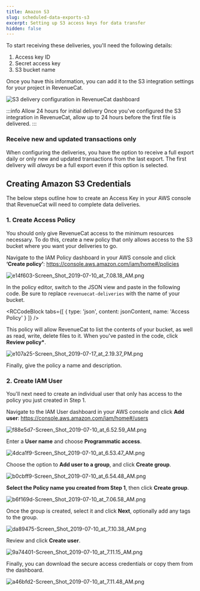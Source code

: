 ```yaml
---
title: Amazon S3
slug: scheduled-data-exports-s3
excerpt: Setting up S3 access keys for data transfer
hidden: false
---
```


To start receiving these deliveries, you'll need the following details:

1. Access key ID
2. Secret access key
3. S3 bucket name

Once you have this information, you can add it to the S3 integration settings for your project in RevenueCat.

![S3 delivery configuration in RevenueCat dashboard](https://files.readme.io/c509b62-app.revenuecat.com_projects_85ff18c7_integrations_intercom_8.png)

:::info Allow 24 hours for initial delivery
Once you've configured the S3 integration in RevenueCat, allow up to 24 hours before the first file is delivered.
:::

### Receive new and updated transactions only

When configuring the deliveries, you have the option to receive a full export daily or only new and updated transactions from the last export. The first delivery will _always_ be a full export even if this option is selected.

## Creating Amazon S3 Credentials

The below steps outline how to create an Access Key in your AWS console that RevenueCat will need to complete data deliveries.

### 1. Create Access Policy

You should only give RevenueCat access to the minimum resources necessary. To do this, create a new policy that only allows access to the S3 bucket where you want your deliveries to go.

Navigate to the IAM Policy dashboard in your AWS console and click **‘Create policy’**: https://console.aws.amazon.com/iam/home#/policies

![](https://files.readme.io/e098c42-e14f603-Screen_Shot_2019-07-10_at_7.08.18_AM.png "e14f603-Screen_Shot_2019-07-10_at_7.08.18_AM.png")

In the policy editor, switch to the JSON view and paste in the following code. Be sure to replace `revenuecat-deliveries` with the name of your bucket.


<RCCodeBlock tabs={[
    { type: 'json', content: jsonContent, name: 'Access Policy' }
]} />

This policy will allow RevenueCat to list the contents of your bucket, as well as read, write, delete files to it. When you've pasted in the code, click **Review policy\***.

![](https://files.readme.io/c0e73e9-e107a25-Screen_Shot_2019-07-17_at_2.19.37_PM.png "e107a25-Screen_Shot_2019-07-17_at_2.19.37_PM.png")

Finally, give the policy a name and description.

### 2. Create IAM User

You'll next need to create an individual user that only has access to the policy you just created in Step 1.

Navigate to the IAM User dashboard in your AWS console and click **Add user**: https://console.aws.amazon.com/iam/home#/users

![](https://files.readme.io/5cb11f9-f88e5d7-Screen_Shot_2019-07-10_at_6.52.59_AM.png "f88e5d7-Screen_Shot_2019-07-10_at_6.52.59_AM.png")

Enter a **User name** and choose **Programmatic access**.

![](https://files.readme.io/267658d-4dca1f9-Screen_Shot_2019-07-10_at_6.53.47_AM.png "4dca1f9-Screen_Shot_2019-07-10_at_6.53.47_AM.png")

Choose the option to **Add user to a group**, and click **Create group**.

![](https://files.readme.io/a6f1984-b0cbff9-Screen_Shot_2019-07-10_at_6.54.48_AM.png "b0cbff9-Screen_Shot_2019-07-10_at_6.54.48_AM.png")

**Select the Policy name you created from Step 1**, then click **Create group**.

![](https://files.readme.io/128afb2-b6f169d-Screen_Shot_2019-07-10_at_7.06.58_AM.png "b6f169d-Screen_Shot_2019-07-10_at_7.06.58_AM.png")

Once the group is created, select it and click **Next**, optionally add any tags to the group.

![](https://files.readme.io/fdd4b15-da89475-Screen_Shot_2019-07-10_at_7.10.38_AM.png "da89475-Screen_Shot_2019-07-10_at_7.10.38_AM.png")

Review and click **Create user**.

![](https://files.readme.io/123edce-9a74401-Screen_Shot_2019-07-10_at_7.11.15_AM.png "9a74401-Screen_Shot_2019-07-10_at_7.11.15_AM.png")

Finally, you can download the secure access credentials or copy them from the dashboard.

![](https://files.readme.io/c861408-a46bfd2-Screen_Shot_2019-07-10_at_7.11.48_AM.png "a46bfd2-Screen_Shot_2019-07-10_at_7.11.48_AM.png")
